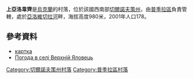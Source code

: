 {{coord|47|49|26|N|25|4|23|E|scale:100000|display=title}}

'''上亞洛韋齊'''是[[烏克蘭|烏克蘭]]的村落，位於該國西南部[[切爾諾夫策州|切爾諾夫策州]]，由[[普季拉區|普季拉區]]負責管轄，處於[[亞洛維切拉河|亞洛維切拉河]]畔，海拔高度980米，2001年人口178。

==參考資料==
*[http://gska2.rada.gov.ua/pls/z7502/A005?rdat1=29.04.2009&rf7571=39288 картка]{{dead link|date=2017年11月 |bot=InternetArchiveBot |fix-attempted=yes }}
*[http://weather.in.ua/ua/chernovickaja/3244 Погода в селі Верхній Яловець]{{Wayback|url=http://weather.in.ua/ua/chernovickaja/3244 |date=20160305201915 }}

{{DEFAULTSORT:Верхній Яловець}}
[[Category:切爾諾夫策州村落|Category:切爾諾夫策州村落]]
[[Category:普季拉區村落|Category:普季拉區村落]]


{{Chernivtsi-geo-stub}}